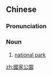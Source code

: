 ==Chinese==
{{zh-forms|s=国家公园|type=22}}

===Pronunciation===
{{zh-pron
|m=guójiā gōngyuán
|c=gwok3 gaa1 gung1 jyun4-2
|cat=n
}}

===Noun===
{{zh-noun}}

# [[national park]]

[[zh:國家公園]]